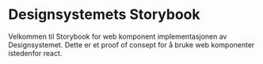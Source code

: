 # Designsystemets Storybook

Velkommen til Storybook for web komponent implementasjonen av Designsystemet.
Dette er et proof of consept for å bruke web komponenter istedenfor react.

<div
  style={{
    display: 'grid',
    gridTemplateColumns: 'repeat(auto-fill, minmax(400px, 1fr))',
    gap: 'var(--ds-spacing-4)',
    marginBlock: 'var(--ds-spacing-6) var(--ds-spacing-12)',
  }}
>
  <div
  style={{
    display: 'grid',
    gridTemplateColumns: 'repeat(auto-fill, minmax(400px, 1fr))',
    gap: 'var(--ds-spacing-4)',
    marginBlock: 'var(--ds-spacing-6) var(--ds-spacing-12)',
  }}
>
  </div>
</div>
